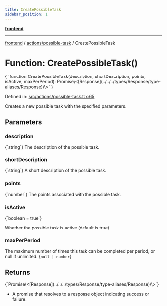 ```yaml
---
title: CreatePossibleTask
sidebar_position: 1
---
```



[**frontend**](../../..)

***

[frontend](../../..) / [actions/possible-task](..) / CreatePossibleTask

# Function: CreatePossibleTask()

<CodeBlock language="ts">
{ `function CreatePossibleTask(description, shortDescription, points, isActive, maxPerPeriod): Promise\<[Response](../../../types/Response/type-aliases/Response)\<void\>\>` }
</CodeBlock>

Defined in: [src/actions/possible-task.tsx:65](https://github.com/svsticky/CommitteeClash/blob/8a31d8fc8422df670b3b4cb3b5fd558ecdeabb90/frontend/src/actions/possible-task.tsx#L65)

Creates a new possible task with the specified parameters.

## Parameters

### description
<CodeBlock language="ts">
{`string`}
</CodeBlock>
The description of the possible task.

### shortDescription
<CodeBlock language="ts">
{`string`}
</CodeBlock>
A short description of the possible task.

### points
<CodeBlock language="ts">
{`number`}
</CodeBlock>
The points associated with the possible task.

### isActive
<CodeBlock language="ts">
{`boolean = true`}
</CodeBlock>

Whether the possible task is active (default is true).

### maxPerPeriod

The maximum number of times this task can be completed per period, or null if unlimited.
<CodeBlock language="ts">
{`null | number`}
</CodeBlock>

## Returns
<CodeBlock language="ts">
{`Promise\<[Response](../../../types/Response/type-aliases/Response)\<void\>\>`}
</CodeBlock>

- A promise that resolves to a response object indicating success or failure.
